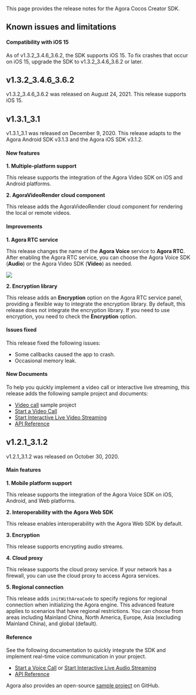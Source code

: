 <PlatformWrapper platform="cocos-creator">

This page provides the release notes for the Agora Cocos Creator SDK.

## Known issues and limitations

#### Compatibility with iOS 15

As of v1.3.2_3.4.6_3.6.2, the SDK supports iOS 15. To fix crashes that occur on iOS 15, upgrade the SDK to v1.3.2_3.4.6_3.6.2 or later.

## v1.3.2_3.4.6_3.6.2

v1.3.2_3.4.6_3.6.2 was released on August 24, 2021. This release supports iOS 15.

## v1.3.1_3.1

v1.3.1_3.1 was released on December 9, 2020. This release adapts to the Agora Android SDK v3.1.3 and the Agora iOS SDK v3.1.2.

#### New features

**1. Multiple-platform support**

This release supports the integration of the Agora Video SDK on iOS and Android platforms.

**2. AgoraVideoRender cloud component**

This release adds the AgoraVideoRender cloud component for rendering the local or remote videos.

#### Improvements

**1. Agora RTC service**

This release changes the name of the **Agora Voice** service to **Agora RTC**. After enabling the Agora RTC service, you can choose the Agora Voice SDK (**Audio**) or the Agora Video SDK (**Video**) as needed.

![](https://web-cdn.agora.io/docs-files/1608023889245)

**2. Encryption library**

This release adds an **Encryption** option on the Agora RTC service panel, providing a flexible way to integrate the encryption library. By default, this release does not integrate the encryption library. If you need to use encryption, you need to check the **Encryption** option.

#### Issues fixed

This release fixed the following issues:

- Some callbacks caused the app to crash.
- Occasional memory leak.

#### New Documents

To help you quickly implement a video call or interactive live streaming, this release adds the following sample project and documents:

- [Video call](https://github.com/AgoraIO-Community/Agora-Cocos-Quickstart/tree/master/CocosCreator) sample project
- [Start a Video Call](./start_call_cocos_creator)
- [Start Interactive Live Video Streaming](./start_live_cocos_creator)
- [API Reference](./API%20Reference/cocos_creator/index.html)

## v1.2.1_3.1.2

v1.2.1_3.1.2 was released on October 30, 2020.

#### Main features

**1. Mobile platform support**

This release supports the integration of the Agora Voice SDK on iOS, Android, and Web platforms.

**2. Interoperability with the Agora Web SDK**

This release enables interoperability with the Agora Web SDK by default.

**3. Encryption**

This release supports encrypting audio streams.

**4. Cloud proxy**

This release supports the cloud proxy service. If your network has a firewall, you can use the cloud proxy to access Agora services.

**5. Regional connection**

This release adds `initWithAreaCode` to specify regions for regional connection when initializing the Agora engine. This advanced feature applies to scenarios that have regional restrictions. You can choose from areas including Mainland China, North America, Europe, Asia (excluding Mainland China), and global (default).

#### Reference

See the following documentation to quickly integrate the SDK and implement real-time voice communication in your project.

- [Start a Voice Call](./start_call_audio_cocos_creator) or [Start Interactive Live Audio Streaming](./start_live_audio_cocos_creator)
- [API Reference](./API%20Reference/cocos_creator/index.html)

Agora also provides an open-source [sample project](https://github.com/AgoraIO-Community/Agora-Cocos-Quickstart/tree/master/CocosCreator) on GitHub.

</PlatformWrapper>
